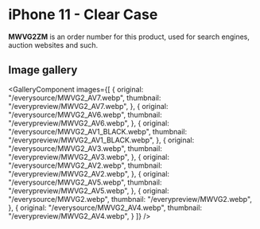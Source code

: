 
# iPhone 11  - Clear Case

<Callout type='info' emoji='👉🏻'>**MWVG2ZM** is an order number for this product, used for search engines, auction websites and such.</Callout>

## Image gallery

<GalleryComponent
    images={[
      {
        original: "/everysource/MWVG2_AV7.webp",
        thumbnail: "/everypreview/MWVG2_AV7.webp",
      },
      {
        original: "/everysource/MWVG2_AV6.webp",
        thumbnail: "/everypreview/MWVG2_AV6.webp",
      },
      {
        original: "/everysource/MWVG2_AV1_BLACK.webp",
        thumbnail: "/everypreview/MWVG2_AV1_BLACK.webp",
      },
      {
        original: "/everysource/MWVG2_AV3.webp",
        thumbnail: "/everypreview/MWVG2_AV3.webp",
      },
      {
        original: "/everysource/MWVG2_AV2.webp",
        thumbnail: "/everypreview/MWVG2_AV2.webp",
      },
      {
        original: "/everysource/MWVG2_AV5.webp",
        thumbnail: "/everypreview/MWVG2_AV5.webp",
      },
      {
        original: "/everysource/MWVG2.webp",
        thumbnail: "/everypreview/MWVG2.webp",
      },
      {
        original: "/everysource/MWVG2_AV4.webp",
        thumbnail: "/everypreview/MWVG2_AV4.webp",
      }
    ]}
  />
